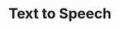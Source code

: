 ---
openapi: post /v1/text-to-speech/{voice_id}
title: Text to Speech
description: "Convert text to speech using our library of over 3,000 premium voices across 32 languages."
---